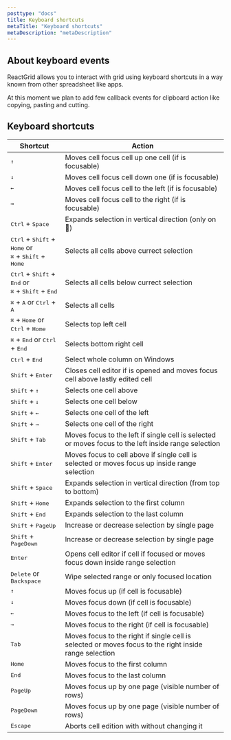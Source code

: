 ```yaml
---
posttype: "docs"
title: Keyboard shortcuts
metaTitle: "Keyboard shortcuts"
metaDescription: "metaDescription"
---
```


## About keyboard events

ReactGrid allows you to interact with grid using keyboard shortcuts in a way known from other spreadsheet like apps. 

At this moment we plan to add few callback events for clipboard action like copying, pasting and cutting.

## Keyboard shortcuts

| Shortcut                              | Action        |
| ------------                          | ------------- |
| <kbd>↑</kbd>   | Moves cell focus cell up one cell (if is focusable) | 
| <kbd>↓</kbd>   | Moves cell focus cell down one (if is focusable) | 
| <kbd>←</kbd>   | Moves cell focus cell to the left (if is focusable) | 
| <kbd>→</kbd>   | Moves cell focus cell to the right (if is focusable) | 
| <kbd>Ctrl</kbd> + <kbd>Space</kbd>  | Expands selection in vertical direction (only on ) | 
| <kbd>Ctrl</kbd>  + <kbd>Shift</kbd> + <kbd>Home</kbd> or <br/> <kbd>⌘</kbd> + <kbd>Shift</kbd> + <kbd>Home</kbd>  | Selects all cells above currect selection | 
| <kbd>Ctrl</kbd> + <kbd>Shift</kbd> + <kbd>End</kbd> or <br/> <kbd>⌘</kbd> + <kbd>Shift</kbd> +  <kbd>End</kbd>  | Selects all cells below currect selection | 
| <kbd>⌘</kbd> + <kbd>A</kbd> or <kbd>Ctrl</kbd> + <kbd>A</kbd>  | Selects all cells | 
| <kbd>⌘</kbd> + <kbd>Home</kbd> or <kbd>Ctrl</kbd> + <kbd>Home</kbd>  | Selects top left cell | 
| <kbd>⌘</kbd> + <kbd>End</kbd> or <kbd>Ctrl</kbd> + <kbd>End</kbd>  | Selects bottom right cell | 
| <kbd>Ctrl</kbd> + <kbd>End</kbd>  | Select whole column on Windows | 
| <kbd>Shift</kbd> + <kbd>Enter</kbd>   | Closes cell editor if is opened and moves focus cell above lastly edited cell | 
| <kbd>Shift</kbd> + <kbd>↑</kbd>  | Selects one cell above | 
| <kbd>Shift</kbd> + <kbd>↓</kbd>  | Selects one cell below | 
| <kbd>Shift</kbd> + <kbd>←</kbd>  | Selects one cell of the left | 
| <kbd>Shift</kbd> + <kbd>→</kbd>  | Selects one cell of the right | 
| <kbd>Shift</kbd> + <kbd>Tab</kbd>  | Moves focus to the left if single cell is selected or moves focus to the left inside range selection  | 
| <kbd>Shift</kbd> + <kbd>Enter</kbd>  | Moves focus to cell above if single cell is selected or moves focus up inside range selection | 
| <kbd>Shift</kbd> + <kbd>Space</kbd>  | Expands selection in vertical direction (from top to bottom)| 
| <kbd>Shift</kbd> + <kbd>Home</kbd>  | Expands selection to the first column | 
| <kbd>Shift</kbd> + <kbd>End</kbd>  | Expands selection to the last column | 
| <kbd>Shift</kbd> + <kbd>PageUp</kbd>  | Increase or decrease selection by single page | 
| <kbd>Shift</kbd> + <kbd>PageDown</kbd>  | Increase or decrease selection by single page | 
| <kbd>Enter</kbd> | Opens cell editor if cell if focused or moves focus down inside range selection | 
| <kbd>Delete</kbd> or <kbd>Backspace</kbd>  | Wipe selected range or only focused location | 
| <kbd>↑</kbd> | Moves focus up (if cell is focusable) | 
| <kbd>↓</kbd> | Moves focus down (if cell is focusable) | 
| <kbd>←</kbd> | Moves focus to the left (if cell is focusable) | 
| <kbd>→</kbd> | Moves focus to the right (if cell is focusable) | 
| <kbd>Tab</kbd> |  Moves focus to the right if single cell is selected or moves focus to the right inside range selection | 
| <kbd>Home</kbd> | Moves focus to the first column | 
| <kbd>End</kbd> | Moves focus to the last column | 
| <kbd>PageUp</kbd> | Moves focus up by one page (visible number of rows) | 
| <kbd>PageDown</kbd> | Moves focus up by one page (visible number of rows) | 
| <kbd>Escape</kbd> | Aborts cell edition with without changing it | 
